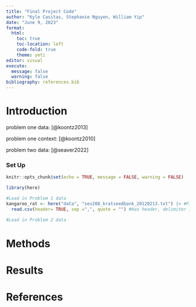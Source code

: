 ```yaml
---
title: "Final Project Code"
author: "Kyle Casitas, Stephanie Nguyen, William Yip"
date: "June 9, 2023"
format:
  html:
    toc: true
    toc-location: left
    code-fold: true
    theme: yeti
editor: visual
execute:
  message: false
  warning: false
bibliography: references.bib
---
```


# Introduction

problem one data: [@koontz2013]

problem one context: [@koontz2010]

problem two data: [@seaver2022]

### Set Up

```r
knitr::opts_chunk$set(echo = TRUE, message = FALSE, warning = FALSE)
```

```r
library(here)
```

```r
#Load in Problem 1 data
kangaroo_rat <- here("data", "sev208_kratseedbank_20120213.txt") |> #File path
  read.csv(header= TRUE, sep =",", quote = "") #Has header, delimiter is comma, no quoting
 
#Load in Problem 2 data
```

# Methods

# Results

# References
